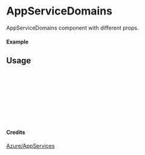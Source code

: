 
<Meta of={AppServiceDomains} title="Azure/AppServices/AppServiceDomains" />

# AppServiceDomains

AppServiceDomains component with different props.

#### Example

<Canvas of={AppServiceDomains.Primary} />

## Usage

```ts
import { AppServiceDomains } from "yadl-ui";

const Example = () => {
  return (
      <AppServiceDomains />
  );
};

export default Example;
```

#### Credits
[Azure/AppServices](https://learn.microsoft.com/en-us/azure/architecture/icons/)
